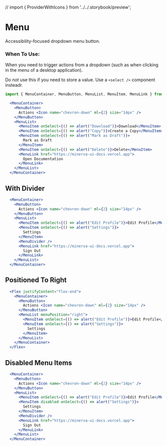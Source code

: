 // import { ProviderWithIcons } from '../../.storybook/preview';


<Meta title="Elements|Menu" component={MenuContainer} />

# Menu

Accessibility-focused dropdown menu button.

### When To Use:

When you need to trigger actions from a dropdown (such as when clicking in the menu of a desktop application).

Do _not_ use this if you need to store a value. Use a `<select />` component insteadr.

```js
import { MenuContainer, MenuButton, MenuList, MenuItem, MenuLink } from 'minerva-ui'
```

```jsx
  <MenuContainer>
    <MenuButton>
      Actions <Icon name="chevron-down" ml={2} size="14px" />
    </MenuButton>
    <MenuList>
      <MenuItem onSelect={() => alert("Download")}>Download</MenuItem>
      <MenuItem onSelect={() => alert("Copy")}>Create a Copy</MenuItem>
      <MenuItem onSelect={() => alert("Mark as Draft")}>
        Mark as Draft
      </MenuItem>
      <MenuItem onSelect={() => alert("Delete")}>Delete</MenuItem>
      <MenuLink href="https://minerva-ui-docs.vercel.app">
        Open Documentation
      </MenuLink>
    </MenuList>
  </MenuContainer>
```

## With Divider
```jsx
  <MenuContainer>
    <MenuButton>
      Actions <Icon name="chevron-down" ml={2} size="14px" />
    </MenuButton>
    <MenuList>
      <MenuItem onSelect={() => alert("Edit Profile")}>Edit Profile</MenuItem>
      <MenuItem onSelect={() => alert("Settings")}>
        Settings
      </MenuItem>
      <MenuDivider />
      <MenuLink href="https://minerva-ui-docs.vercel.app">
        Sign Out
      </MenuLink>
    </MenuList>
  </MenuContainer>
```

## Positioned To Right
```jsx
  <Flex justifyContent="flex-end">
    <MenuContainer>
      <MenuButton>
        Actions <Icon name="chevron-down" ml={2} size="14px" />
      </MenuButton>
      <MenuList menuPosition="right">
        <MenuItem onSelect={() => alert("Edit Profile")}>Edit Profile</MenuItem>
        <MenuItem onSelect={() => alert("Settings")}>
          Settings
        </MenuItem>
      </MenuList>
    </MenuContainer>
  </Flex>
```

## Disabled Menu Items
```jsx
  <MenuContainer>
    <MenuButton>
      Actions <Icon name="chevron-down" ml={2} size="14px" />
    </MenuButton>
    <MenuList>
      <MenuItem onSelect={() => alert("Edit Profile")}>Edit Profile</MenuItem>
      <MenuItem disabled onSelect={() => alert("Settings")}>
        Settings
      </MenuItem>
      <MenuDivider />
      <MenuLink href="https://minerva-ui-docs.vercel.app">
        Sign Out
      </MenuLink>
    </MenuList>
  </MenuContainer>
```